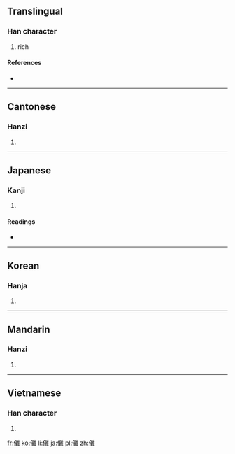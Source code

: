 {{also|傩}}
==Translingual==

===Han character===
{{Han char|rn=9|rad=人|as=19|sn=21|four=2021<sub>4</sub>|canj=人廿人土 (OTOG)}}

# rich

====References====
* {{Han ref|kx=0121.420|dkj=01317|dj=0257.060|hdz=10238.160|uh=513A|ud=20794|bh=F5C0|bd=62912}}

----

==Cantonese==

===Hanzi===
{{yue-hanzi|jyut=|y=no4|sim=傩}}

# {{defn|lang=yue|sort=人19}}

----

==Japanese==

===Kanji===
{{ja-kanji|grade=|rs=人19}}

# {{defn|lang=ja|sort=人19}}

====Readings====
* {{ja-readings|on=[[だ]] (da), [[な]] (na)|kun=[[おにやらい]] (oniyarai)}}

----

==Korean==

===Hanja===
{{ko-hanja|hangeul=나|rv=na|mr=na}}

# {{defn|lang=ko|sort=人19}}

----

==Mandarin==

===Hanzi===
{{cmn-hanzi|sim=傩|pin=[[nuó]] ([[nuo2]])|wg=no<sup>2</sup>}}

# {{defn|lang=cmn|sort=人19}}

----

==Vietnamese==

===Han character===
{{vi-hantu|[[na]]|rs=人19}}

# {{defn|lang=vi|sort=人19}}

[[fr:儺]]
[[ko:儺]]
[[li:儺]]
[[ja:儺]]
[[pl:儺]]
[[zh:儺]]
